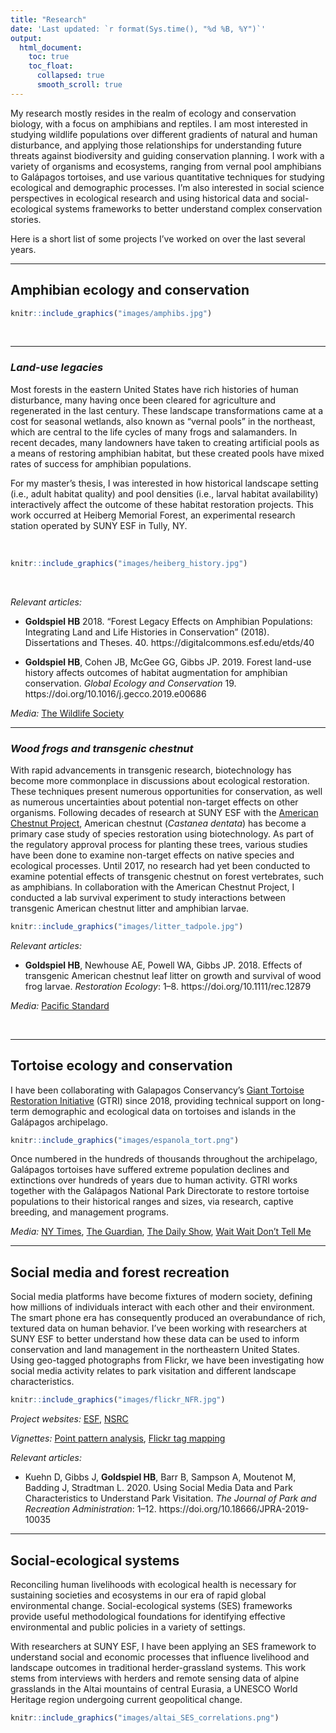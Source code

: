 ```yaml
---
title: "Research"
date: 'Last updated: `r format(Sys.time(), "%d %B, %Y")`'
output:
  html_document:
    toc: true
    toc_float:
      collapsed: true
      smooth_scroll: true
---
```


My research mostly resides in the realm of ecology and conservation biology, with a focus on amphibians and reptiles. I am most interested in studying wildlife populations over different gradients of natural and human disturbance, and applying those relationships for understanding future threats against biodiversity and guiding conservation planning. I work with a variety of organisms and ecosystems, ranging from vernal pool amphibians to Galápagos tortoises, and use various quantitative techniques for studying ecological and demographic processes. I'm also interested in social science perspectives in ecological research and using historical data and social-ecological systems frameworks to better understand complex conservation stories.

Here is a short list of some projects I've worked on over the last several years.

***
## Amphibian ecology and conservation

```r
knitr::include_graphics("images/amphibs.jpg")
``` 
\ 

***
### *Land-use legacies*

<div class = "row">
<div class = "col-md-6">

Most forests in the eastern United States have rich histories of human disturbance, many having once been cleared for agriculture and regenerated in the last century. These landscape transformations came at a cost for seasonal wetlands, also known as “vernal pools” in the northeast, which are central to the life cycles of many frogs and salamanders. In recent decades, many landowners have taken to creating artificial pools as a means of restoring amphibian habitat, but these created pools have mixed rates of success for amphibian populations. 

For my master's thesis, I was interested in how historical landscape setting (i.e., adult habitat quality) and pool densities (i.e., larval habitat availability) interactively affect the outcome of these habitat restoration projects. This work occurred at Heiberg Memorial Forest, an experimental research station operated by SUNY ESF in Tully, NY.</div>

<div class = "col-md-6">
\ 
\ 
\ 
\ 


```r
knitr::include_graphics("images/heiberg_history.jpg")
``` 
</div>
</div>

\ 
\ 

*Relevant articles:*

- **Goldspiel HB** 2018. "Forest Legacy Effects on Amphibian Populations: Integrating Land and Life Histories in Conservation" (2018). Dissertations and Theses. 40. https://digitalcommons.esf.edu/etds/40

- **Goldspiel HB**, Cohen JB, McGee GG, Gibbs JP. 2019. Forest land-use history affects outcomes of habitat augmentation for amphibian conservation. *Global Ecology and Conservation* 19. https://doi.org/10.1016/j.gecco.2019.e00686

*Media:* [The Wildlife Society](https://wildlife.org/spotted-salamanders-prefer-legacy-forests/)

***
### *Wood frogs and transgenic chestnut*

With rapid advancements in transgenic research, biotechnology has become more commonplace in discussions about ecological restoration. These techniques present numerous opportunities for conservation, as well as numerous uncertainties about potential non-target effects on other organisms. Following decades of research at SUNY ESF with the [American Chestnut Project](https://www.esf.edu/chestnut/), American chestnut (*Castanea dentata*) has become a primary case study of species restoration using biotechnology. As part of the regulatory approval process for planting these trees, various studies have been done to examine non-target effects on native species and ecological processes. Until 2017, no research had yet been conducted to examine potential effects of transgenic chestnut on forest vertebrates, such as amphibians. In collaboration with the American Chestnut Project, I conducted a lab survival experiment to study interactions between transgenic American chestnut litter and amphibian larvae.

```r
knitr::include_graphics("images/litter_tadpole.jpg")
``` 

*Relevant articles:*

- **Goldspiel HB**, Newhouse AE, Powell WA, Gibbs JP. 2018. Effects of transgenic American chestnut leaf litter on growth and survival of wood frog larvae. *Restoration Ecology*: 1–8. https://doi.org/10.1111/rec.12879

*Media:* [Pacific Standard](https://psmag.com/ideas/most-controversial-tree-in-the-world-gmo-genetic-engineering)

\ 

***
## Tortoise ecology and conservation

I have been collaborating with Galapagos Conservancy's [Giant Tortoise Restoration Initiative](https://www.galapagos.org/conservation/our-work/tortoise-restoration/) (GTRI) since 2018, providing technical support on long-term demographic and ecological data on tortoises and islands in the Galápagos archipelago. 

```r

knitr::include_graphics("images/espanola_tort.png")
```

Once numbered in the hundreds of thousands throughout the archipelago, Galápagos tortoises have suffered extreme population declines and extinctions over hundreds of years due to human activity. GTRI works together with the Galápagos National Park Directorate to restore tortoise populations to their historical ranges and sizes, via research, captive breeding, and management programs.

*Media:* [NY Times](https://www.nytimes.com/2020/01/12/world/americas/diego-tortoise-sex-drive.html), [The Guardian](https://www.theguardian.com/world/2020/feb/02/galapagos-experts-find-a-tortoise-related-to-lonesome-george), [The Daily Show](https://www.youtube.com/watch?v=imH7aU-RBZA), [Wait Wait Don't Tell Me](https://www.npr.org/2020/01/18/797574404/bluff-the-listener)

***
## Social media and forest recreation

<div class = "row">
<div class = "col-md-6">

Social media platforms have become fixtures of modern society, defining how millions of individuals interact with each other and their environment. The smart phone era has consequently produced an overabundance of rich, textured data on human behavior. I've been working with researchers at SUNY ESF to better understand how these data can be used to inform conservation and land management in the northeastern United States. Using geo-tagged photographs from Flickr, we have been investigating how social media activity relates to park visitation and different landscape characteristics.</div>
  
<div class = "col-md-6">
```r
knitr::include_graphics("images/flickr_NFR.jpg")
```
</div>
</div>

*Project websites:* [ESF](https://www.esf.edu/socialmediastudy), [NSRC](https://nsrcforest.org/project/using-social-media-quantify-forest-based-tourism)
\ 

*Vignettes:* [Point pattern analysis](Flickr_hotspot_mapping.html), [Flickr tag mapping](https://www.esf.edu/socialmediastudy/Flickr_tag_mapping_website.html)
\ 

*Relevant articles:*

- Kuehn D, Gibbs J, **Goldspiel HB**, Barr B, Sampson A, Moutenot M, Badding J, Stradtman L. 2020. Using Social Media Data and Park Characteristics to Understand Park Visitation. *The Journal of Park and Recreation Administration*: 1–12. https://doi.org/10.18666/JPRA-2019-10035

***
## Social-ecological systems

<div class = "row">
<div class = "col-md-6">

Reconciling human livelihoods with ecological health is necessary for sustaining societies and ecosystems in our era of rapid global environmental change. Social-ecological systems (SES) frameworks provide useful methodological foundations for identifying effective environmental and public policies in a variety of settings. 

With researchers at SUNY ESF, I have been applying an SES framework to understand social and economic processes that influence livelihood and landscape outcomes in traditional herder-grassland systems. This work stems from interviews with herders and remote sensing data of alpine grasslands in the Altai mountains of central Eurasia, a UNESCO World Heritage region undergoing current geopolitical change.</div>

<div class = "col-md-6">
```r
knitr::include_graphics("images/altai_SES_correlations.png")
```
</div>
</div>

\ 
